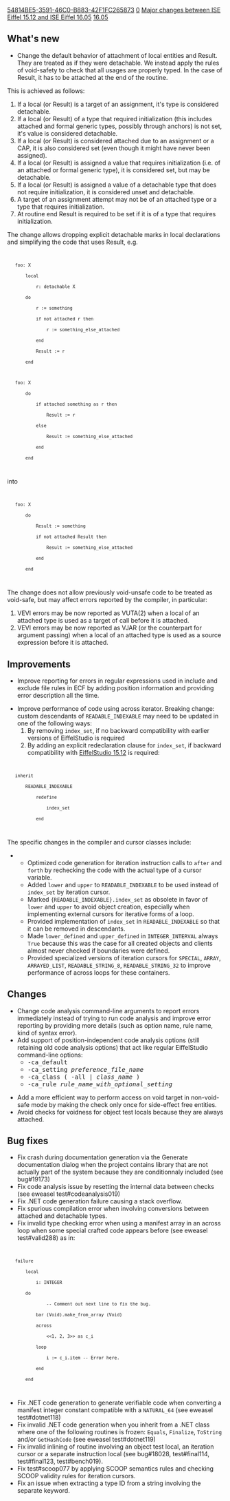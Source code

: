 [[Property:uuid|54814BE5-3591-46C0-B883-42F1FC265873]]
[[Property:weight|0]]
[[Property:title|Major changes between ISE Eiffel 15.12 and ISE Eiffel 16.05]]
[[Property:link_title|16.05]]
==What's new==
* Change the default behavior of attachment of local entities and Result. They are treated as if they were detachable. We instead apply the rules of void-safety to check that all usages are properly typed. In the case of Result, it has to be attached at the end of the routine.

This is achieved as follows:
# If a local (or Result) is a target of an assignment, it's type is considered detachable.
# If a local (or Result) of a type that required initialization (this includes attached and formal generic types, possibly through anchors) is not set, it's value is considered detachable.
# If a local (or Result) is considered attached due to an assignment or a CAP, it is also considered set (even though it might have never been assigned).
# If a local (or Result) is assigned a value that requires initialization (i.e. of an attached or formal generic type), it is considered set, but may be detachable.
# If a local (or Result) is assigned a value of a detachable type that does not require initialization, it is considered unset and detachable.
# A target of an assignment attempt may not be of an attached type or a type that requires initialization.
# At routine end Result is required to be set if it is of a type that requires initialization.

The change allows dropping explicit detachable marks in local declarations and simplifying the code that uses Result, e.g.
<code>
	foo: X
		local
			r: detachable X
		do
			r := something
			if not attached r then
				r := something_else_attached
			end
			Result := r
		end

	foo: X
		do
			if attached something as r then
				Result := r
			else
				Result := something_else_attached
			end
		end
</code>

into
<code>
	foo: X
		do
			Result := something
			if not attached Result then
				Result := something_else_attached
			end
		end
</code>

The change does not allow previously void-unsafe code to be treated as void-safe, but may affect errors reported by the compiler, in particular:
# VEVI errors may be now reported as VUTA(2) when a local of an attached type is used as a target of call before it is attached.
# VEVI errors may be now reported as VJAR (or the counterpart for argument passing) when a local of an attached type is used as a source expression before it is attached.


==Improvements==
* Improve reporting for errors in regular expressions used in include and exclude file rules in ECF by adding position information and providing error description all the time.

* Improve performance of code using across iterator. <span class="inline-warning">Breaking change:</span> custom descendants of <code>READABLE_INDEXABLE</code> may need to be updated in one of the following ways:
*# By removing <code>index_set</code>, if no backward compatibility with earlier versions of EiffelStudio is required
*# By adding an explicit redeclaration clause for <code>index_set</code>, if backward compatibility with [[Release notes for EiffelStudio 15.12|EiffelStudio 15.12]] is required:
<code>
	inherit
		READABLE_INDEXABLE
			redefine
				index_set
			end
</code>
The specific changes in the compiler and cursor classes include:
** Optimized code generation for iteration instruction calls to <code>after</code> and <code>forth</code> by rechecking the code with the actual type of a cursor variable.
** Added <code>lower</code> and <code>upper</code> to <code>READABLE_INDEXABLE</code> to be used instead of <code>index_set</code> by iteration cursor.
** Marked <code>{READABLE_INDEXABLE}.index_set</code> as obsolete in favor of <code>lower</code> and <code>upper</code> to avoid object creation, especially when implementing external cursors for iterative forms of a loop.
** Provided implementation of <code>index_set</code> in <code>READABLE_INDEXABLE</code> so that it can be removed in descendants.
** Made <code>lower_defined</code> and <code>upper_defined</code> in <code>INTEGER_INTERVAL</code> always <code>True</code> because this was the case for all created objects and clients almost never checked if boundaries were defined.
** Provided specialized versions of iteration cursors for <code>SPECIAL</code>, <code>ARRAY</code>, <code>ARRAYED_LIST</code>, <code>READABLE_STRING_8</code>, <code>READABLE_STRING_32</code> to improve performance of across loops for these containers.


==Changes==
* Change code analysis command-line arguments to report errors immediately instead of trying to run code analysis and improve error reporting by providing more details (such as option name, rule name, kind of syntax error).
* Add support of position-independent code analysis options (still retaining old code analysis options) that act like regular EiffelStudio command-line options:
** <span style="font-family: monospace;">-ca_default</span>
** <span style="font-family: monospace;">-ca_setting ''preference_file_name''</span>
** <span style="font-family: monospace;">-ca_class <nowiki>(</nowiki> -all <nowiki>|</nowiki> ''class_name'' <nowiki>)</nowiki></span>
** <span style="font-family: monospace;">-ca_rule ''rule_name_with_optional_setting''</span>

* Add a more efficient way to perform access on void target in non-void-safe mode by making the check only once for side-effect free entities.
* Avoid checks for voidness for object test locals because they are always attached.

==Bug fixes==
* Fix crash during documentation generation via the Generate documentation dialog when the project contains library that are not actually part of the system because they are conditionnaly included (see bug#19173)
* Fix code analysis issue by resetting the internal data between checks (see eweasel test#codeanalysis019)
* Fix .NET code generation failure causing a stack overflow.
* Fix spurious compilation error when involving conversions between attached and detachable types.
* Fix invalid type checking error when using a manifest array in an across loop when some special crafted code appears before (see eweasel test#valid288) as in:

<code>
	failure
		local
			i: INTEGER
		do
				-- Comment out next line to fix the bug.
			bar (Void).make_from_array (Void)
			across
				<<1, 2, 3>> as c_i
			loop
				i := c_i.item -- Error here.
			end
		end
</code>

* Fix .NET code generation to generate verifiable code when converting a manifest integer constant compatible with a <code>NATURAL_64</code> (see eweasel test#dotnet118)
* Fix invalid .NET code generation when you inherit from a .NET class where one of the following routines is frozen: <code lang="cs">Equals</code>, <code lang="cs">Finalize</code>, <code lang="cs">ToString</code> and/or <code lang="cs">GetHashCode</code> (see eweasel test#dotnet119)
* Fix invalid inlining of routine involving an object test local, an iteration cursor or a separate instruction local (see bug#18028, test#final114, test#final123, test#bench019).
* Fix test#scoop077 by applying SCOOP semantics rules and checking SCOOP validity rules for iteration cursors.
* Fix an issue when extracting a type ID from a string involving the separate keyword.


